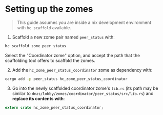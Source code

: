 
<Meta title="Backend/Setting up the zomes" />

# Setting up the zomes

> This guide assumes you are inside a nix development environment with `hc scaffold` available.

1. Scaffold a new zome pair named `peer_status` with:

```bash
hc scaffold zome peer_status
```

Select the "Coordinator zome" option, and accept the path that the scaffolding tool offers to scaffold the zomes.

2. Add the `hc_zome_peer_status_coordinator` zome as dependency with:

```bash
cargo add -p peer_status hc_zome_peer_status_coordinator
```

3. Go into the newly scaffolded coordinator zome's `lib.rs` (its path may be similar to `dnas/lobby/zomes/coordinator/peer_status/src/lib.rs`) and **replace its contents with**:

```rust
extern crate hc_zome_peer_status_coordinator;
```
